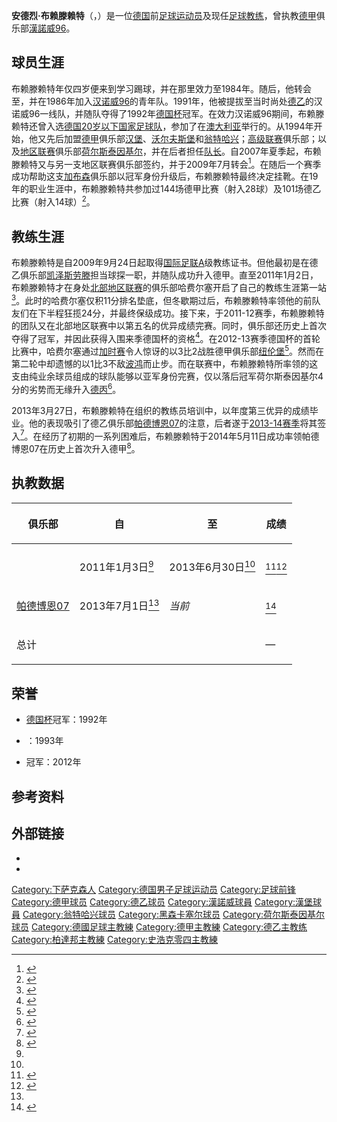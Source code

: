 {{noteTA
|G1=football|G2=uefa|G4=德甲
|1=zh-hans:布赖滕赖特; zh-hk:布達列達; zh-tw:布賴滕賴特;
}}
{{Infobox football biography
| name           = 安德烈·布赖滕赖特
| fullname       = {{lang|de|André Breitenreiter}}
| image          = André Breitenreiter.jpg
| birth_date     = {{birth date and age|1973|10|2|df=y}}
| birth_place    = {{BRD}}[[朗根哈根|朗根哈根]]
| height         = {{height|m=1.82}}
| position       = [[前鋒_(足球)|前锋]]
| currentclub    = [[蘇黎世足球俱樂部|蘇黎世]]（主教练）
| clubnumber     = 
| youthyears1    = 1977–1984
| youthclubs1    = {{link-de|普鲁士汉诺威|Borussia Hannover}}
| youthyears2    = 1984–1986
| youthclubs2    = {{link-de|汉诺威体育俱乐部|Hannoverscher SC|汉诺威SC}}
| youthyears3    = 1986–1991
| youthclubs3    = [[汉诺威96|汉诺威96]]
| years1         = 1991–1994
| clubs1         = [[汉诺威96|汉诺威96]]
| caps1          = 72
| goals1         = 10
| years2         = 1994–1997
| clubs2         = [[汉堡足球俱乐部|汉堡]]
| caps2          = 71
| goals2         = 12
| years3         = 1998–1999
| clubs3         = [[沃尔夫斯堡足球俱乐部|沃尔夫斯堡]]
| caps3          = 24
| goals3         = 1
| years4         = 1999–2002
| clubs4         = [[翁特哈兴足球俱乐部|翁特哈兴]]
| caps4          = 78
| goals4         = 18
| years5         = 2002
| clubs5         = {{link-de|朗根哈根体育俱乐部|SC Langenhagen|朗根哈根}}
| caps5          = 14
| goals5         = 3
| years6         = 2002–2003
| clubs6         = [[黑森卡塞尔|黑森卡塞尔]]
| caps6          = 13
| goals6         = 8
| years7         = 2003–2007
| clubs7         = [[荷尔斯泰因基尔|荷尔斯泰因基尔]]
| caps7          = 116
| goals7         = 15
| years8         = 2007–2009
| clubs8         = {{link-de|克洛彭堡足球俱乐部|BV Cloppenburg|克洛彭堡}}
| caps8          = 60
| goals8         = 9
| years9         = 2009–2010
| clubs9         = {{link-de|哈费尔塞足球俱乐部|TSV Havelse|哈费尔塞}}
| caps9          = 21
| goals9         = 6
| totalcaps     = 469 
| totalgoals    = 82
| nationalyears1 = 1995–1996
| nationalteam1  = [[德国21岁以下国家足球队|德国U21]]
| nationalcaps1  = 6
| nationalgoals1 = 2
| manageryears1  = 2010
| managerclubs1  = {{link-de|阿特瓦姆比兴|TuS Altwarmbüchen}}（青年队）
| manageryears2  = 2011–2013
| managerclubs2  = {{link-de|哈费尔塞足球俱乐部|TSV Havelse|哈费尔塞}}
| manageryears3  = 2013–2015
| managerclubs3  = [[帕德博恩07|帕德博恩07]]
| manageryears4  = 2015–2016
| managerclubs4  = [[沙尔克04|沙尔克04]]
| manageryears5  = 2017–2019
| managerclubs5  = [[漢諾威96|漢諾威96]]
| manageryears6  = 2021–
| managerclubs6  = [[蘇黎世足球俱樂部|蘇黎世]]
}}
'''安德烈·布赖滕赖特'''（{{lang-de|'''André Breitenreiter'''}}，{{bd|1973年|10月2日|catIdx=Breitenreiter, André}}）是一位[[德国|德国]]前[[足球员|足球运动员]]及现任[[足球教练|足球教练]]，曾执教[[德甲|德甲]]俱乐部[[漢諾威96|漢諾威96]]。

==球员生涯==
布赖滕赖特年仅四岁便来到{{link-de|普鲁士汉诺威|Borussia Hannover}}学习踢球，并在那里效力至1984年。随后，他转会至{{link-de|汉诺威体育俱乐部|Hannoverscher SC|汉诺威SC}}，并在1986年加入[[汉诺威96|汉诺威96]]的青年队。1991年，他被提拔至当时尚处[[德乙|德乙]]的汉诺威96一线队，并随队夺得了1992年[[德国杯|德国杯]]冠军。在效力汉诺威96期间，布赖滕赖特还曾入选[[德国20岁以下国家足球队|德国20岁以下国家足球队]]，参加了在[[澳大利亚|澳大利亚]]举行的{{link-de|1993年世界青年足球锦标赛|Junioren-Fußballweltmeisterschaft 1993}}。从1994年开始，他又先后加盟[[德甲|德甲]]俱乐部[[汉堡足球俱乐部|汉堡]]、[[沃尔夫斯堡足球俱乐部|沃尔夫斯堡]]和[[翁特哈兴足球俱乐部|翁特哈兴]]；[[德国足球高级联赛|高级联赛]]俱乐部{{link-de|朗根哈根体育俱乐部|SC Langenhagen|朗根哈根}}；以及[[德国足球地区联赛|地区联赛]]俱乐部[[荷尔斯泰因基尔|荷尔斯泰因基尔]]，并在后者担任[[队长_(足球)|队长]]。自2007年夏季起，布赖滕赖特又与另一支地区联赛俱乐部{{link-de|克洛彭堡足球俱乐部|BV Cloppenburg|克洛彭堡}}签约，并于2009年7月转会{{link-de|哈费尔塞足球俱乐部|TSV Havelse|哈费尔塞}}<ref>{{cite web | url = http://www.kicker.de/news/fussball/bundesliga/vereine/1-bundesliga/2000-01/spvgg-unterhaching-38/314/spieler_andre-breitenreiter.html | title = Breitenreiter, André | publisher = kicker.de | accessdate = 2011-01-29 | archive-date = 2019-03-06 | archive-url = https://web.archive.org/web/20190306203838/http://www.kicker.de/news/fussball/bundesliga/vereine/1-bundesliga/2000-01/spvgg-unterhaching-38/314/spieler_andre-breitenreiter.html | dead-url = no }}</ref>。在随后一个赛季成功帮助这支[[加布森|加布森]]俱乐部以冠军身份升级后，布赖滕赖特最终决定挂靴。在19年的职业生涯中，布赖滕赖特共参加过144场德甲比赛（射入28球）及101场德乙比赛（射入14球）<ref>{{cite web | url = http://www.fussballdaten.de/spieler/breitenreiterandre/2011/ | title = André Breitenreiter | publisher = fussballdaten.de | accessdate = 2011-01-29 | archive-date = 2016-03-09 | archive-url = https://web.archive.org/web/20160309065655/http://www.fussballdaten.de/spieler/breitenreiterandre/2011/ | dead-url = no }}</ref>。

==教练生涯==
布赖滕赖特是自2009年9月24日起取得[[国际足联|国际足联]]A级教练证书。但他最初是在德乙俱乐部[[凯泽斯劳滕足球俱乐部|凯泽斯劳滕]]担当球探一职，并随队成功升入德甲。直至2011年1月2日，布赖滕赖特才在身处[[德国足球北部地区联赛|北部地区联赛]]的俱乐部哈费尔塞开启了自己的教练生涯第一站<ref name="Breitenreiter wird Stoffregens Nachfolger">{{cite web | url = http://www.kicker.de/news/fussball/2bundesliga/vereine/546846/artikel_Breitenreiter-wird-Stoffregens-Nachfolger.html | title = Breitenreiter wird Stoffregens Nachfolger | publisher = kicker.de | accessdate = 2011-01-29 | date = 2011-01-03 | archive-date = 2019-01-28 | archive-url = https://web.archive.org/web/20190128030407/http://www.kicker.de/news/fussball/2bundesliga/vereine/546846/artikel_Breitenreiter-wird-Stoffregens-Nachfolger.html | dead-url = no }}</ref>。此时的哈费尔塞仅积11分排名垫底，但冬歇期过后，布赖滕赖特率领他的前队友们在下半程狂揽24分，并最终保级成功。接下来，于2011-12赛季，布赖滕赖特的团队又在北部地区联赛中以第五名的优异成绩完赛。同时，俱乐部还历史上首次夺得了{{link-de|下萨克森杯|Niedersachsenpokal}}冠军，并因此获得入围来季德国杯的资格<ref>{{Cite web |url=http://www.ligamo.de/content/85-TSV-Havelse-holt-sich-erstmals-den-Niedersachsenpokal/ |title=TSV Havelse holt sich erstmals den Niedersachsenpokal |access-date=2015-05-15 |archive-date=2016-09-02 |archive-url=https://web.archive.org/web/20160902070300/https://www.ligamo.de/content/85-TSV-Havelse-holt-sich-erstmals-den-Niedersachsenpokal/ |dead-url=no }}</ref>。在2012-13赛季德国杯的首轮比赛中，哈费尔塞通过[[加时赛|加时赛]]令人惊讶的以3比2战胜德甲俱乐部[[纽伦堡足球俱乐部|纽伦堡]]<ref>{{cite web | url = http://sports.163.com/12/0820/09/89BEKQS600051C97.html | title = 德国杯首轮连爆7大冷门 首都沦陷!6支德甲队出局 | publisher = 网易体育 | date = 2012-08-20 | accessdate = 2015-05-15 | archive-date = 2019-08-02 | archive-url = https://web.archive.org/web/20190802195926/http://sports.163.com/12/0820/09/89BEKQS600051C97.html | dead-url = no }}</ref>。然而在第二轮中却遗憾的以1比3不敌[[波鸿足球俱乐部|波鸿]]而止步。而在联赛中，布赖滕赖特所率领的这支由纯业余球员组成的球队能够以亚军身份完赛，仅以落后冠军荷尔斯泰因基尔4分的劣势而无缘升入[[德丙|德丙]]<ref>{{cite web | url = http://www.kicker.de/news/fussball/regionalliga/rln/regionalliga-nord-2012/2012-13/spieltag.html | title = Regionalliga Nord 2012/13 | publisher = kicker.de | accessdate = 2015-05-15 | archive-date = 2019-06-01 | archive-url = https://web.archive.org/web/20190601171331/https://www.kicker.de/news/fussball/regionalliga/rln/regionalliga-nord-2012/2012-13/spieltag.html | dead-url = no }}</ref>。

2013年3月27日，布赖滕赖特在{{link-de|亨内斯·魏斯魏勒学院|Hennes-Weisweiler-Akademie|德国足协体育学院}}组织的教练员培训中，以年度第三优异的成绩毕业。他的表现吸引了德乙俱乐部[[帕德博恩07|帕德博恩07]]的注意，后者遂于[[2013年至2014年德国足球乙级联赛|2013-14赛季]]将其签入<ref name="2. Fußball-Bundesliga: Breitenreiter wird neuer Trainer in Paderborn">{{cite news|title=2. Fußball-Bundesliga: Breitenreiter wird neuer Trainer in Paderborn|url=http://www.spiegel.de/sport/fussball/zweite-liga-andre-breitenreiter-wird-neuer-trainer-in-paderborn-a-900105.html|accessdate=2014-10-23|publisher=Der Spiegel|date=2013-05-15|archive-date=2020-09-26|archive-url=https://web.archive.org/web/20200926060614/https://www.spiegel.de/sport/fussball/zweite-liga-andre-breitenreiter-wird-neuer-trainer-in-paderborn-a-900105.html|dead-url=no}}</ref>。在经历了初期的一系列困难后，布赖滕赖特于2014年5月11日成功率领帕德博恩07在历史上首次升入德甲<ref>{{cite web | url = http://sports.163.com/14/0512/01/9S0PABHB00051C97.html | title = 科隆重回德甲帕德博恩创历史 科特布斯垫底降级 | publisher = 网易体育 | date = 2013-05-12 | accessdate = 2015-05-15 | archive-date = 2014-10-05 | archive-url = https://web.archive.org/web/20141005201224/http://sports.163.com/14/0512/01/9S0PABHB00051C97.html | dead-url = no }}</ref>。

==执教数据==
{{updated|2015年3月21日}}

{| class="wikitable" style="text-align: center"
|-
!rowspan="2"| 俱乐部
!rowspan="2"| 自
!rowspan="2"| 至
!colspan="6"|成绩
|-
!{{Tooltip|场|执教场次}}
!{{Tooltip|胜|胜场}}
!{{Tooltip|平|平场}}
!{{Tooltip|负|负场}}
!{{Tooltip|胜%|胜率}}
!{{Tooltip|注|注释}}
|-
| {{link-de|哈费尔塞足球俱乐部|TSV Havelse|哈费尔塞}}
| 2011年1月3日<ref name="Breitenreiter wird Stoffregens Nachfolger"/>
| 2013年6月30日<ref name="2. Fußball-Bundesliga: Breitenreiter wird neuer Trainer in Paderborn"/>
{{WDL|49|28|9|12}}
| <ref>{{cite web|title=TSV Havelse|url=http://www.kicker.de/news/fussball/regionalliga/rlligen/regionalliga-nord/2011-12/tsv-havelse-4232/vereinstermine.html|website=kicker.de|publisher=kicker|accessdate=2014-10-23|archive-date=2018-10-02|archive-url=https://web.archive.org/web/20181002210505/http://www.kicker.de/news/fussball/regionalliga/rlligen/regionalliga-nord/2011-12/tsv-havelse-4232/vereinstermine.html|dead-url=no}}</ref><ref>{{cite web|title=TSV Havelse|url=http://www.kicker.de/news/fussball/regionalliga/rln/regionalliga-nord-2012/2012-13/tsv-havelse-4232/vereinstermine.html|website=kicker.de|publisher=kicker|accessdate=2014-10-23|archive-date=2018-10-03|archive-url=https://web.archive.org/web/20181003024453/http://www.kicker.de/news/fussball/regionalliga/rln/regionalliga-nord-2012/2012-13/tsv-havelse-4232/vereinstermine.html|dead-url=no}}</ref>
|-
| [[帕德博恩07|帕德博恩07]]
| 2013年7月1日<ref name="2. Fußball-Bundesliga: Breitenreiter wird neuer Trainer in Paderborn"/>
| ''当前''
{{WDL|63|24|17|22}}
| <ref>{{cite web|title=SC Paderborn 07|url=http://www.kicker.de/news/fussball/bundesliga/vereine/1-bundesliga/2014-15/sc-paderborn-07-109/trainer.html|website=kicker.de|publisher=kicker|accessdate=2014-10-23|archive-date=2018-10-02|archive-url=https://web.archive.org/web/20181002205837/http://www.kicker.de/news/fussball/bundesliga/vereine/1-bundesliga/2014-15/sc-paderborn-07-109/trainer.html|dead-url=no}}</ref>
|-
! colspan="3"| 总计
{{WDLtot|112|52|26|34}}
!—
|}

==荣誉==
*[[德国杯|德国杯]]冠军：1992年
*{{link-de|下萨克森足球先生|Niedersachsens Fußballer des Jahres}}：1993年
*{{link-de|下萨克森杯|Niedersachsenpokal}}冠军：2012年

==参考资料==
{{reflist|2}}

== 外部链接 ==
* {{Fussballdaten|breitenreiterandre}}
* {{Wfb|andre-breitenreiter}}

{{DEFAULTSORT:Breitenreiter, André}}
[[Category:下萨克森人|Category:下萨克森人]]
[[Category:德国男子足球运动员|Category:德国男子足球运动员]]
[[Category:足球前锋|Category:足球前锋]]
[[Category:德甲球员|Category:德甲球员]]
[[Category:德乙球员|Category:德乙球员]]
[[Category:漢諾威球員|Category:漢諾威球員]]
[[Category:漢堡球員|Category:漢堡球員]]
[[Category:翁特哈兴球员|Category:翁特哈兴球员]]
[[Category:黑森卡塞尔球员|Category:黑森卡塞尔球员]]
[[Category:荷尔斯泰因基尔球员|Category:荷尔斯泰因基尔球员]]
[[Category:德國足球主教練|Category:德國足球主教練]]
[[Category:德甲主教練|Category:德甲主教練]]
[[Category:德乙主教练|Category:德乙主教练]]
[[Category:柏達邦主教練|Category:柏達邦主教練]]
[[Category:史浩克零四主教練|Category:史浩克零四主教練]]
